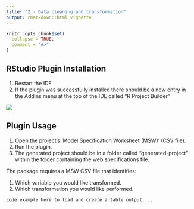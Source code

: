 ```yaml
---
title: "2 - Data cleaning and transformation"
output: rmarkdown::html_vignette
---
```


```r
knitr::opts_chunk$set(
  collapse = TRUE,
  comment = "#>"
)
```


## RStudio Plugin Installation

1. Restart the IDE
1. If the plugin was successfully installed there should be a new entry in the
   Addins menu at the top of the IDE called "R Project Builder"

<img src="../man/figures/Rstudio-addin.png"/>

## Plugin Usage

1. Open the project's 'Model Specification Worksheet (MSW)' (CSV file).
2. Run the plugin.
3. The generated project should be in a folder called "generated-project" within the folder
   containing the web specifications file.
   
The package requires a MSW CSV file that identifies:

1. Which variable you would like transformed.
2. Which transformation you would like performed.

`code example here to load and create a table output....`
